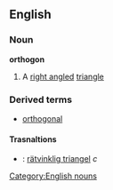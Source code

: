 ==English==
===Noun===
'''orthogon'''
#A [[right angle]]d [[triangle]]
===Derived terms===
*[[orthogonal]]
[[Category:English nouns]]
====Trasnaltions====
*{{sv}}: [[rätvinklig triangel]] ''c''